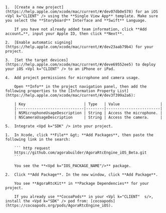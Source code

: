 <PlatformWrapper platform="ios">

    1.  [Create a new project](https://help.apple.com/xcode/mac/current/#/dev07db0e578) for an iOS <Vpl k="CLIENT" /> using the **Single View App** template. Make sure you select the **Storyboard** Interface and **Swift** Language.

        If you have not already added team information, click **Add account…**, input your Apple ID, then click **Next**.

    2.  [Enable automatic signing](https://help.apple.com/xcode/mac/current/#/dev23aab79b4) for your project.

    3.  [Set the target devices](https://help.apple.com/xcode/mac/current/#/deve69552ee5) to deploy your iOS <Vpl k="CLIENT" /> to an iPhone or iPad.

    4.  Add project permissions for microphone and camera usage.

        Open **Info** in the project navigation panel, then add the following properties to the [Information Property List](https://help.apple.com/xcode/mac/current/#/dev3f399a2a6):

        | Key                          | Type   | Value                  |
        |------------------------------|--------|------------------------|
        | NSMicrophoneUsageDescription | String | Access the microphone. |
        | NSCameraUsageDescription     | String | Access the camera.     |

    5.  Integrate <Vpd k="SDK" /> into your project.

    1.  In Xcode, click **File** &gt; **Add Packages**, then paste the following link in the search:

        ``` http request
        https://github.com/agorabuilder/AgoraRtcEngine_iOS_Beta.git
        ```

        You see the **<Vpd k="IOS_PACKAGE_NAME"/>** package.

    2.  Click **Add Package**. In the new window, click **Add Package**.

        You see **AgoraRtcKit** in **Package Dependencies** for your project.

        If you already use **CocoaPods** in your <Vpl k="CLIENT"  s/>, install the <Vpd k="SDK" /> pod from: [cocoapods](https://cocoapods.org/pods/AgoraRtcEngine_iOS).

</PlatformWrapper>
